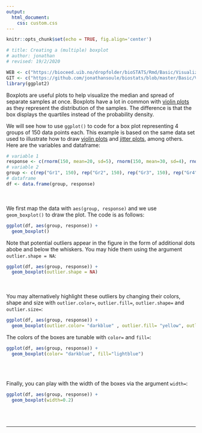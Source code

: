 ```yaml
---
output:
  html_document:
    css: custom.css
--- 
```


```r
knitr::opts_chunk$set(echo = TRUE, fig.align='center')

# title: Creating a (multiple) boxplot
# author: jonathan
# revised: 19/2/2020 

WEB <- c("https://bioceed.uib.no/dropfolder/bioSTATS/Rmd/Basic/Visualizing/Simple/boxplot.html")
GIT <- c("https://github.com/jonathansoule/biostats/blob/master/Basic/Visualizing/Simple/boxplot.Rmd")
library(ggplot2)
```
Boxplots are useful plots to help visualize the median and spread of separate samples at once. Boxplots have a lot in common with [violin plots](https://biostats.w.uib.no/creating-a-violin-plot/){target="_blank"} as they represent the distribution of the samples. The difference is that the box displays the quartiles instead of the probability density.

We will see how to use `ggplot()` to code for a box plot representing 4 groups of 150 data points each. This example is based on the same data set used to illustrate how to draw [violin plots](https://biostats.w.uib.no/creating-a-violin-plot/){target="_blank"} and [jitter plots](https://biostats.w.uib.no/creating-a-jitter-plot/){target="_blank"}, among others. Here are the variables and dataframe:
```r
# variable 1
response <- c(rnorm(150, mean=20, sd=5), rnorm(150, mean=30, sd=4), rnorm(150, mean=15, 3), rnorm(150, mean=40, sd=5)) 
# variable 2
group <- c(rep("Gr1", 150), rep("Gr2", 150), rep("Gr3", 150), rep("Gr4", 150))
# dataframe
df <- data.frame(group, response)
```
<br/><br/>
We first map the data with `aes(group, response)` and we use `geom_boxplot()` to draw the plot. The code is as follows:
```r
ggplot(df, aes(group, response)) +     
  geom_boxplot() 
```

Note that potential outliers appear in the figure in the form of additional dots abobe and below the whiskers. You may hide them using the argument `outlier.shape = NA`:
```r
ggplot(df, aes(group, response)) +     
  geom_boxplot(outlier.shape = NA) 
```
<br/><br/>
You may alternatively highlight these outliers by changing their colors, shape and size with `outlier.color=`, `outlier.fill=`, `outlier.shape=` and `outlier.size=`:
```r
ggplot(df, aes(group, response)) +     
  geom_boxplot(outlier.color= "darkblue" , outlier.fill= "yellow", outlier.size= 3, outlier.shape = 23) 
```


The colors of the boxes are tunable with `color=` and `fill=`:
```r
ggplot(df, aes(group, response)) + 
  geom_boxplot(color= "darkblue", fill="lightblue")        
```
<br/><br/>

Finally, you can play with the width of the boxes via the argument `width=`:
```r
ggplot(df, aes(group, response)) + 
  geom_boxplot(width=0.2)
```
  
<br/><br/>


***
<!-- UNCOMMENT TO ACTIVATE
Get the Rmarkdown file corresponding to this page on [GitHub](`r GIT`){target="_blank"}.
-->

